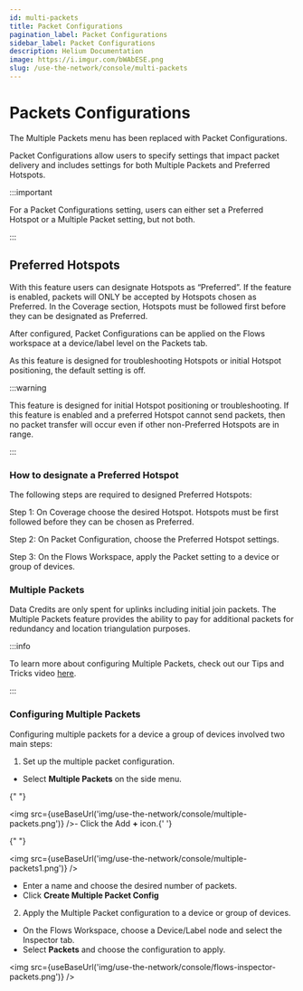 ```yaml
---
id: multi-packets
title: Packet Configurations
pagination_label: Packet Configurations
sidebar_label: Packet Configurations
description: Helium Documentation
image: https://i.imgur.com/bWAbESE.png
slug: /use-the-network/console/multi-packets
---
```


# Packets Configurations

The Multiple Packets menu has been replaced with Packet Configurations.

Packet Configurations allow users to specify settings that impact packet delivery and includes
settings for both Multiple Packets and Preferred Hotspots.

:::important

For a Packet Configurations setting, users can either set a Preferred Hotspot or a Multiple Packet
setting, but not both.

:::

## Preferred Hotspots

With this feature users can designate Hotspots as “Preferred”. If the feature is enabled, packets
will ONLY be accepted by Hotspots chosen as Preferred. In the Coverage section, Hotspots must be
followed first before they can be designated as Preferred.

After configured, Packet Configurations can be applied on the Flows workspace at a device/label
level on the Packets tab.

As this feature is designed for troubleshooting Hotspots or initial Hotspot positioning, the default
setting is off.

:::warning

This feature is designed for initial Hotspot positioning or troubleshooting. If this feature is
enabled and a preferred Hotspot cannot send packets, then no packet transfer will occur even if
other non-Preferred Hotspots are in range.

:::

### How to designate a Preferred Hotspot

The following steps are required to designed Preferred Hotspots:

Step 1: On Coverage choose the desired Hotspot. Hotspots must be first followed before they can be
chosen as Preferred.

Step 2: On Packet Configuration, choose the Preferred Hotspot settings.

Step 3: On the Flows Workspace, apply the Packet setting to a device or group of devices.

### Multiple Packets


Data Credits are only spent for uplinks including initial join packets. The Multiple Packets feature
provides the ability to pay for additional packets for redundancy and location triangulation
purposes.

:::info

To learn more about configuring Multiple Packets, check out our Tips and Tricks video
[here](https://youtu.be/xv8aM1oNIEs).

:::

### Configuring Multiple Packets

Configuring multiple packets for a device a group of devices involved two main steps:

1. Set up the multiple packet configuration.

- Select **Multiple Packets** on the side menu.

{" "}

<img src={useBaseUrl('img/use-the-network/console/multiple-packets.png')} />- Click the Add **+**
icon.{' '}

{" "}

<img src={useBaseUrl('img/use-the-network/console/multiple-packets1.png')} />

- Enter a name and choose the desired number of packets.
- Click **Create Multiple Packet Config**

2. Apply the Multiple Packet configuration to a device or group of devices.

- On the Flows Workspace, choose a Device/Label node and select the Inspector tab.
- Select **Packets** and choose the configuration to apply.

<img src={useBaseUrl('img/use-the-network/console/flows-inspector-packets.png')} />
